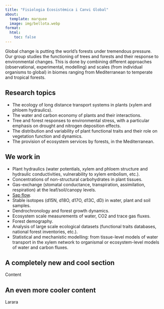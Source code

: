 ```yaml
---
title: "Fisiologia Ecosistèmica i Canvi Global"
about:
  template: marquee
  image: img/bellota.webp
format: 
  html: 
    toc: false
---
```


Global change is putting the world’s forests under tremendous pressure. Our group studies the functioning of trees and forests and their response to environmental changes. This is done by combining different approaches (observational, experimental, modelling) and scales (from individual organisms to global) in biomes ranging from Mediterranean to temperate and tropical forests.

## Research topics

+ The ecology of long distance transport systems in plants (xylem and phloem hydraulics).
+ The water and carbon economy of plants and their interactions.
+ Tree and forest responses to environmental stress, with a particular emphasis on drought and nitrogen deposition effects.
+ The distribution and variability of plant functional traits and their role on vegetation function and dynamics.
+ The provision of ecosystem services by forests, in the Mediterranean.

## We work in

+ Plant hydraulics (water potentials, xylem and phloem structure and hydraulic conductivities, vulnerability to xylem embolism, etc.).
+ Concentrations of non-structural carbohydrates in plant tissues.
+ Gas-exchange (stomatal conductance, transpiration, assimilation, respiration) at the leaf/soil/canopy levels.
+ [Sap flow](sapflux.qmd).
+ Stable isotopes (d15N, d18O, d17O, d13C, dD) in water, plant and soil samples.
+ Dendrochronology and forest growth dynamics.
+ Ecosystem scale measurements of water, CO2 and trace gas fluxes.
+ Forest demography.
+ Analysis of large scale ecological datasets (functional traits databases, national forest inventories, etc.).
+ Statistical and mechanistic modelling: from tissue-level models of water transport in the xylem network to organismal or ecosystem-level models of water and carbon fluxes.


## A completely new and cool section

Content


## An even more cooler content

Larara 
